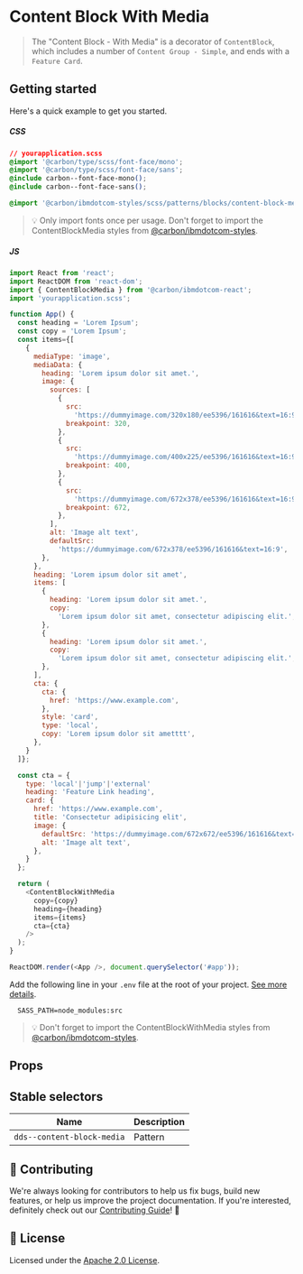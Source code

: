 
# Content Block With Media

> The "Content Block - With Media" is a decorator of `ContentBlock`, which
> includes a number of `Content Group - Simple`, and ends with a `Feature Card`.

## Getting started

Here's a quick example to get you started.

##### CSS

```css
// yourapplication.scss
@import '@carbon/type/scss/font-face/mono';
@import '@carbon/type/scss/font-face/sans';
@include carbon--font-face-mono();
@include carbon--font-face-sans();

@import '@carbon/ibmdotcom-styles/scss/patterns/blocks/content-block-media/index';
```

> 💡 Only import fonts once per usage. Don't forget to import the
> ContentBlockMedia styles from
> [@carbon/ibmdotcom-styles](https://github.com/carbon-design-system/ibm-dotcom-library/blob/master/packages/styles).

##### JS

```javascript
import React from 'react';
import ReactDOM from 'react-dom';
import { ContentBlockMedia } from '@carbon/ibmdotcom-react';
import 'yourapplication.scss';

function App() {
  const heading = 'Lorem Ipsum';
  const copy = 'Lorem Ipsum';
  const items={[
    {
      mediaType: 'image',
      mediaData: {
        heading: 'Lorem ipsum dolor sit amet.',
        image: {
          sources: [
            {
              src:
                'https://dummyimage.com/320x180/ee5396/161616&text=16:9',
              breakpoint: 320,
            },
            {
              src:
                'https://dummyimage.com/400x225/ee5396/161616&text=16:9',
              breakpoint: 400,
            },
            {
              src:
                'https://dummyimage.com/672x378/ee5396/161616&text=16:9',
              breakpoint: 672,
            },
          ],
          alt: 'Image alt text',
          defaultSrc:
            'https://dummyimage.com/672x378/ee5396/161616&text=16:9',
        },
      },
      heading: 'Lorem ipsum dolor sit amet',
      items: [
        {
          heading: 'Lorem ipsum dolor sit amet.',
          copy:
            'Lorem ipsum dolor sit amet, consectetur adipiscing elit.',
        },
        {
          heading: 'Lorem ipsum dolor sit amet.',
          copy:
            'Lorem ipsum dolor sit amet, consectetur adipiscing elit.',
        },
      ],
      cta: {
        cta: {
          href: 'https://www.example.com',
        },
        style: 'card',
        type: 'local',
        copy: 'Lorem ipsum dolor sit ametttt',
      },
    }
  ]};

  const cta = {
    type: 'local'|'jump'|'external'
    heading: 'Feature Link heading',
    card: {
      href: 'https://www.example.com',
      title: 'Consectetur adipisicing elit',
      image: {
        defaultSrc: 'https://dummyimage.com/672x672/ee5396/161616&text=1x1',
        alt: 'Image alt text',
      },
    }
  };

  return (
    <ContentBlockWithMedia
      copy={copy}
      heading={heading}
      items={items}
      cta={cta}
    />
  );
}

ReactDOM.render(<App />, document.querySelector('#app'));
```

Add the following line in your `.env` file at the root of your project.
[See more details](https://github.com/carbon-design-system/ibm-dotcom-library/tree/master/packages/styles#usage).

```
  SASS_PATH=node_modules:src
```

> 💡 Don't forget to import the ContentBlockWithMedia styles from
> [@carbon/ibmdotcom-styles](https://github.com/carbon-design-system/ibm-dotcom-library/blob/master/packages/styles).

## Props

<Props of={ContentBlockMedia} />

## Stable selectors

| Name                       | Description |
| -------------------------- | ----------- |
| `dds--content-block-media` | Pattern     |

## 🙌 Contributing

We're always looking for contributors to help us fix bugs, build new features,
or help us improve the project documentation. If you're interested, definitely
check out our
[Contributing Guide](https://github.com/carbon-design-system/ibm-dotcom-library/blob/master/.github/CONTRIBUTING.md)!
👀

## 📝 License

Licensed under the
[Apache 2.0 License](https://github.com/carbon-design-system/ibm-dotcom-library/blob/master/LICENSE).
